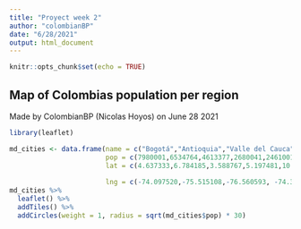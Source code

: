 ---
title: "Proyect week 2"
author: "colombianBP"
date: "6/28/2021"
output: html_document
---

```{r setup, include=FALSE}
knitr::opts_chunk$set(echo = TRUE)
```

## Map of Colombias population per region

Made by ColombianBP (Nicolas Hoyos) on June 28 2021

```{r, echo=FALSE,warning=FALSE,message=FALSE}
library(leaflet)
```



```{r pressure, echo=FALSE,warning=FALSE,message=FALSE}
md_cities <- data.frame(name = c("Bogotá","Antioquia","Valle del Cauca","Cundinamarca","Atlántico","Bolívar","Santander","Nariño","Córdoba","Tolima","Cauca","Norte de Santander","Boyacá","Magdalena","Huila","Cesar","Caldas","Meta","La Guajira","Risaralda","Sucre","Quindío","Chocó","Caquetá","Casanare","Putumayo","Arauca","Guaviare","San Andrés y Providencia","Amazonas","Vichada","Vaupés","Guainía"),
                        pop = c(7980001,6534764,4613377,2680041,2461001,2097086,2061095,1744275,1709603,1408274,1379070,1355723,1276367,1259667,1154804,1028880,988003,961292,957814,951945,851526,565266,500076,477619,356438,345204,262315,111060,76442,76243,71974,43665,41482),
                        lat = c(4.637333,6.784185,3.588767,5.197481,10.731329,8.601106,6.773850,1.597633,8.332089,4.109777,2.435357,8.140082,5.460714,10.355828,2.616944,9.919992,5.319695,3.414611,11.364236,5.267884,9.149072,4.479797,5.836409,0.750437,5.363089,0.729345,6.618624,1.966614,12.546153,-1.660550,5.076379,0.776059,2.712814),
                        
                        lng = c(-74.097520,-75.515108,-76.560593, -74.377988,-74.904727,-74.237599,-73.393763,-77.807660,-75.763042,-75.221024,-76.913367,-72.839967,-73.109737,-74.383292,-75.485387,-73.497455,-75.375733,-73.155282,-72.685992,-75.955503,-75.093716,-75.694667,-76.999939,-74.166330,-71.939695,-76.379017,-70.828600,-72.068543,-81.717841,-71.220713,-69.362576,-70.439893,-68.687103))
md_cities %>%
  leaflet() %>%
  addTiles() %>%
  addCircles(weight = 1, radius = sqrt(md_cities$pop) * 30)
```



